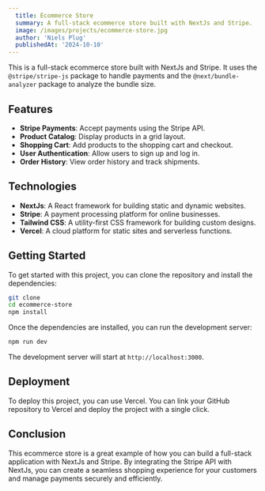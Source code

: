 ```yaml
---
  title: Ecommerce Store
  summary: A full-stack ecommerce store built with NextJs and Stripe.
  image: /images/projects/ecommerce-store.jpg
  author: 'Niels Plug'
  publishedAt: '2024-10-10'
---
```


This is a full-stack ecommerce store built with NextJs and Stripe. It uses the
`@stripe/stripe-js` package to handle payments and the `@next/bundle-analyzer`
package to analyze the bundle size.

## Features

-   **Stripe Payments**: Accept payments using the Stripe API.
-   **Product Catalog**: Display products in a grid layout.
-   **Shopping Cart**: Add products to the shopping cart and checkout.
-   **User Authentication**: Allow users to sign up and log in.
-   **Order History**: View order history and track shipments.

## Technologies

-   **NextJs**: A React framework for building static and dynamic websites.
-   **Stripe**: A payment processing platform for online businesses.
-   **Tailwind CSS**: A utility-first CSS framework for building custom designs.
-   **Vercel**: A cloud platform for static sites and serverless functions.

## Getting Started

To get started with this project, you can clone the repository and install the
dependencies:

```bash
git clone
cd ecommerce-store
npm install
```

Once the dependencies are installed, you can run the development server:

```bash
npm run dev
```

The development server will start at `http://localhost:3000`.

## Deployment

To deploy this project, you can use Vercel. You can link your GitHub repository
to Vercel and deploy the project with a single click.

## Conclusion

This ecommerce store is a great example of how you can build a full-stack
application with NextJs and Stripe. By integrating the Stripe API with NextJs,
you can create a seamless shopping experience for your customers and manage
payments securely and efficiently.
